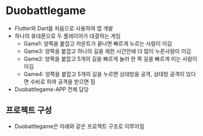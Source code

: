 
# Duobattlegame

- Flutter와 Dart를 처음으로 사용하여 앱 개발
- 하나의 휴대폰으로 두 플레이어가 대결하는 게임
  - Game1: 양쪽을 붙잡고 카운트가 끝나면 빠르게 누르는 사람이 이김
  - Game3: 양쪽을 붙잡고 하나의 길을 제한 시간안에 더 많이 누른사람이 이김
  - Game2: 양쪽을 붙잡고 5개의 길을 빠르게 눌러 한 쪽 길을 빠르게 미는 사람이 이김
  - Game4: 양쪽을 붙잡고 5개의 길을 누르면 상대방을 공격, 상대방 공격이 있다면 수비로 하여 공격을 받으면 짐
- Duobattlegame-APP 전체 담당

## 프로젝트 구성

- Duobattlegame은 아래와 같은 프로젝트 구조로 이루어짐

<FileTree>
  <FileTree.File name="Duobattlegame-APP" />
</FileTree>
